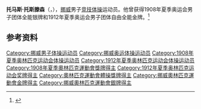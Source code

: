 {{NoteTA|G1=Sports}}
'''托马斯·托斯滕森'''（{{lang-no|Thomas Thorstensen}}，{{bd|1880年|5月18日|1953年|6月18日}}），[[挪威|挪威]]男子[[竞技体操|竞技体操]]运动员。他曾获得1908年夏季奥运会男子团体全能银牌和1912年夏季奥运会男子团体自由全能金牌。<ref>{{Cite web|title=Thomas THORSTENSEN|url=https://www.olympic.org/thomas-thorstensen|accessdate=2021-03-21|work=International Olympic Committee|archive-date=2017-11-17|archive-url=https://web.archive.org/web/20171117021953/https://www.olympic.org/Thomas-Thorstensen|dead-url=no}}</ref>

== 参考资料 ==
{{reflist}}

{{Authority control}}
{{DEFAULTSORT:Thorstensen, Thomas}}
[[Category:挪威男子体操运动员|Category:挪威男子体操运动员]]
[[Category:挪威奥运体操运动员|Category:挪威奥运体操运动员]]
[[Category:1908年夏季奥林匹克运动会体操运动员|Category:1908年夏季奥林匹克运动会体操运动员]]
[[Category:1912年夏季奥林匹克运动会体操运动员|Category:1912年夏季奥林匹克运动会体操运动员]]
[[Category:1908年夏季奧林匹克運動會獎牌得主|Category:1908年夏季奧林匹克運動會獎牌得主]]
[[Category:1912年夏季奥林匹克运动会奖牌得主|Category:1912年夏季奥林匹克运动会奖牌得主]]
[[Category:奧林匹克運動會體操獎牌得主|Category:奧林匹克運動會體操獎牌得主]]
[[Category:挪威奧林匹克運動會金牌得主|Category:挪威奧林匹克運動會金牌得主]]
[[Category:挪威奧林匹克運動會銀牌得主|Category:挪威奧林匹克運動會銀牌得主]]